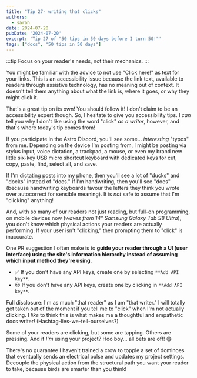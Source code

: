 ```yaml
---
title: "Tip 27- writing that clicks"
authors:
  - sarah
date: 2024-07-20
pubDate: '2024-07-20'
excerpt: 'Tip 27 of "50 tips in 50 days before I turn 50!"'
tags: ["docs", "50 tips in 50 days"]
---
```


:::tip
Focus on your reader's needs, not their mechanics.
:::

You might be familiar with the advice to not use "Click here!" as text for your links. This is an accessibility issue because the link text, available to readers through assistive technology, has no meaning out of context. It doesn't tell them anything about what the link is, where it goes, or why they might click it.

That's a great tip on its own! You should follow it! I don't claim to be an accessibility expert though. So, I hesitate to give you accessibility tips. I *can* tell you why I don't like using the word "click" *as a writer*, however, and that's where today's tip comes from!

If you participate in the Astro Discord, you'll see some... *interesting* "typos" from me. Depending on the device I'm posting from, I might be posting via stylus input, voice dictation, a trackpad, a mouse, or even my brand new little six-key USB micro shortcut keyboard with dedicated keys for cut, copy, paste, find, select all, and save.

If I'm dictating posts into my phone, then you'll see a lot of "ducks" and "docks" instead of "docs." If I'm handwriting, then you'll see "does" (because handwriting keyboards favour the letters they think you wrote over autocorrect for sensible meaning). It is *not* safe to assume that I'm "clicking" anything!

And, with so many of our readers not just reading, but full-on programming, on mobile devices now (*waves from 14" Samsung Galaxy Tab S8 Ultra*), you don't know which physical actions your readers are actually performing. If your user isn't "clicking," then prompting them to "click" is inaccurate.

One PR suggestion I often make is to **guide your reader through a UI (user interface) using the site's information hierarchy instead of assuming which input method they're using**.

- ✅ If you don't have any API keys, create one by selecting `**Add API key**`.
- 😐 If you don't have any API keys, create one by clicking in `**Add API key**`.


Full disclosure: I'm as much "that reader" as I am "that writer." I will totally get taken out of the moment if you tell me to "click" when I'm not actually clicking. I *like* to think this is what makes me a thoughtful and empathetic docs writer! (Hashtag-lies-we-tell-ourselves?)

Some of your readers are clicking, but some are tapping. Others are pressing. And if *I'm* using your project? Hoo boy... all bets are off! 😅

There's no guarantee I haven't trained a crow to topple a set of dominoes that eventually sends an electrical pulse and updates my project settings. Decouple the physical action from the structural path you want your reader to take, because birds are smarter than you think!


<LinkCard title="See the whole list of tips!" href="/blog/50-docs-tips-in-50-days" />



